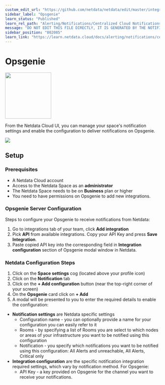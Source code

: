 ```yaml
---
custom_edit_url: "https://github.com/netdata/netdata/edit/master/integrations/cloud-notifications/metadata.yaml"
sidebar_label: "Opsgenie"
learn_status: "Published"
learn_rel_path: "Alerting/Notifications/Centralized Cloud Notifications"
message: "DO NOT EDIT THIS FILE DIRECTLY, IT IS GENERATED BY THE NOTIFICATION'S metadata.yaml FILE"
sidebar_position: "802085"
learn_link: "https://learn.netdata.cloud/docs/alerting/notifications/centralized-cloud-notifications/opsgenie"
---
```



# Opsgenie


<img src="https://netdata.cloud/img/opsgenie.png" width="150"/>


From the Netdata Cloud UI, you can manage your space's notification settings and enable the configuration to deliver notifications on Opsgenie.


<img src="https://img.shields.io/badge/maintained%20by-Netdata-%2300ab44" />

## Setup

### Prerequisites

- A Netdata Cloud account
- Access to the Netdata Space as an **administrator**
- The Netdata Space needs to be on **Business** plan or higher
- You need to have permissions on Opsgenie to add new integrations.

### Opsgenie Server Configuration

Steps to configure your Opsgenie to receive notifications from Netdata:

1. Go to integrations tab of your team, click **Add integration**
2. Pick **API** from available integrations. Copy your API Key and press **Save Integration**.
3. Paste copied API key into the corresponding field in **Integration configuration** section of Opsgenie modal window in Netdata.

### Netdata Configuration Steps

1. Click on the **Space settings** cog (located above your profile icon)
2. Click on the **Notification** tab
3. Click on the **+ Add configuration** button (near the top-right corner of your screen)
4. On the **Opsgenie** card click on **+ Add**
5. A modal will be presented to you to enter the required details to enable the configuration:
  * **Notification settings** are Netdata specific settings
    - Configuration name - you can optionally provide a name for your configuration you can easily refer to it
    - Rooms - by specifying a list of Rooms you are select to which nodes or areas of your infrastructure you want to be notified using this configuration
    - Notification - you specify which notifications you want to be notified using this configuration: All Alerts and unreachable, All Alerts, Critical only
  * **Integration configuration** are the specific notification integration required settings, which vary by notification method. For Opsgenie:
    - API Key - a key provided on Opsgenie for the channel you want to receive your notifications.


